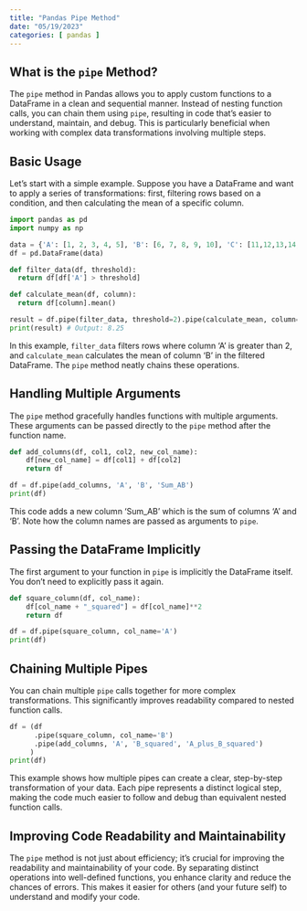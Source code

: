 ```yaml
---
title: "Pandas Pipe Method"
date: "05/19/2023"
categories: [ pandas ]
---
```


## What is the `pipe` Method?

The `pipe` method in Pandas allows you to apply custom functions to a DataFrame in a clean and sequential manner.  Instead of nesting function calls, you can chain them using `pipe`, resulting in code that's easier to understand, maintain, and debug. This is particularly beneficial when working with complex data transformations involving multiple steps.

## Basic Usage

Let's start with a simple example. Suppose you have a DataFrame and want to apply a series of transformations: first, filtering rows based on a condition, and then calculating the mean of a specific column.

```python
import pandas as pd
import numpy as np

data = {'A': [1, 2, 3, 4, 5], 'B': [6, 7, 8, 9, 10], 'C': [11,12,13,14,15]}
df = pd.DataFrame(data)

def filter_data(df, threshold):
  return df[df['A'] > threshold]

def calculate_mean(df, column):
  return df[column].mean()

result = df.pipe(filter_data, threshold=2).pipe(calculate_mean, column='B')
print(result) # Output: 8.25
```

In this example, `filter_data` filters rows where column 'A' is greater than 2, and `calculate_mean` calculates the mean of column 'B' in the filtered DataFrame. The `pipe` method neatly chains these operations.


## Handling Multiple Arguments

The `pipe` method gracefully handles functions with multiple arguments.  These arguments can be passed directly to the `pipe` method after the function name.

```python
def add_columns(df, col1, col2, new_col_name):
    df[new_col_name] = df[col1] + df[col2]
    return df

df = df.pipe(add_columns, 'A', 'B', 'Sum_AB')
print(df)
```

This code adds a new column 'Sum_AB' which is the sum of columns 'A' and 'B'.  Note how the column names are passed as arguments to `pipe`.

##  Passing the DataFrame Implicitly

The first argument to your function in `pipe` is implicitly the DataFrame itself.  You don't need to explicitly pass it again.

```python
def square_column(df, col_name):
    df[col_name + "_squared"] = df[col_name]**2
    return df

df = df.pipe(square_column, col_name='A')
print(df)
```


##  Chaining Multiple Pipes

You can chain multiple `pipe` calls together for more complex transformations. This significantly improves readability compared to nested function calls.

```python
df = (df
      .pipe(square_column, col_name='B')
      .pipe(add_columns, 'A', 'B_squared', 'A_plus_B_squared')
     )
print(df)
```

This example shows how multiple pipes can create a clear, step-by-step transformation of your data.  Each pipe represents a distinct logical step, making the code much easier to follow and debug than equivalent nested function calls.


##  Improving Code Readability and Maintainability

The `pipe` method is not just about efficiency; it's crucial for improving the readability and maintainability of your code. By separating distinct operations into well-defined functions, you enhance clarity and reduce the chances of errors.  This makes it easier for others (and your future self) to understand and modify your code.

